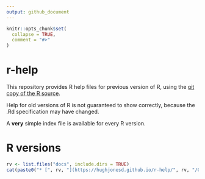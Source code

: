 ```yaml
---
output: github_document
---
```


<!-- README.md is generated from README.Rmd. Please edit that file -->

```r
knitr::opts_chunk$set(
  collapse = TRUE,
  comment = "#>"
)
```

# r-help

<!-- badges: start -->
<!-- badges: end -->

This repository provides R help files for previous version of R, using the
[git copy of the R source](https://github.com/wch/r-source).

Help for old versions of R is not guaranteed to show correctly, because the .Rd 
specification may have changed.

A **very** simple index file is available for every R version.

# R versions

```r
rv <- list.files("docs", include.dirs = TRUE)
cat(paste0("* [", rv, "](https://hughjonesd.github.io/r-help/", rv, "/00index.html)\n"))
```
